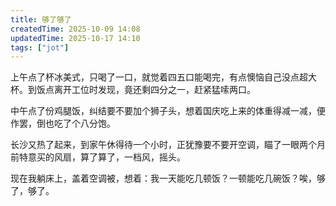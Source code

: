 ```yaml
---
title: 够了够了
createdTime: 2025-10-09 14:08
updatedTime: 2025-10-17 14:10
tags: ["jot"]
---
```


上午点了杯冰美式，只喝了一口，就觉着四五口能喝完，有点懊恼自己没点超大杯。到饭点离开工位时发现，竟还剩四分之一，赶紧猛嗦两口。

中午点了份鸡腿饭，纠结要不要加个狮子头，想着国庆吃上来的体重得减一减，便作罢，倒也吃了个八分饱。

长沙又热了起来，到家午休得待一个小时，正犹豫要不要开空调，瞄了一眼两个月前特意买的风扇，算了算了，一档风，摇头。

现在我躺床上，盖着空调被，想着：我一天能吃几顿饭？一顿能吃几碗饭？唉，够了，够了。
